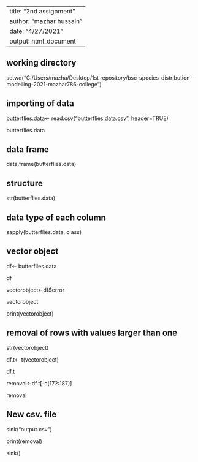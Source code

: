---
title: "2nd assignment"
author: "mazhar hussain"
date: "4/27/2021"
output: html_document
--

## working directory

setwd("C:/Users/mazha/Desktop/1st repository/bsc-species-distribution-modelling-2021-mazhar786-college")

##  importing of data

butterflies.data<- read.csv("butterflies data.csv", header=TRUE)

butterflies.data

##  data frame


data.frame(butterflies.data)


## structure 

str(butterflies.data)

##  data type of each column


sapply(butterflies.data, class)


## vector object


df<- butterflies.data


df

vectorobject<-df$error


vectorobject


print(vectorobject)


##  removal of rows with values larger than one



str(vectorobject)


df.t<- t(vectorobject)


df.t


removal<-df.t[-c(172:187)]


removal


##  New csv. file


sink("output.csv")


print(removal)


sink()





